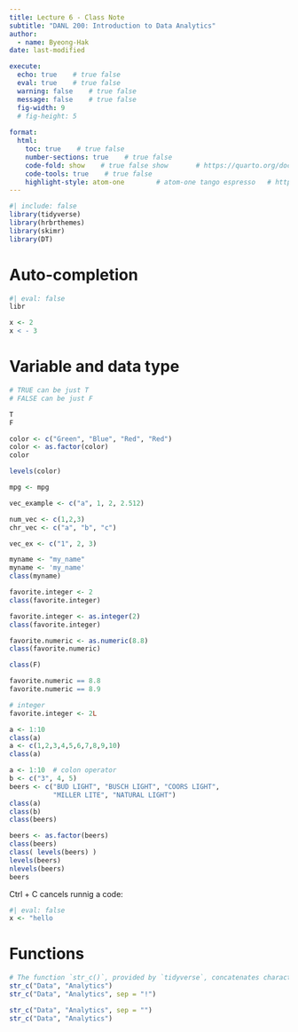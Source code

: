 ```yaml
---
title: Lecture 6 - Class Note
subtitle: "DANL 200: Introduction to Data Analytics"
author: 
  - name: Byeong-Hak
date: last-modified

execute: 
  echo: true    # true false
  eval: true    # true false
  warning: false    # true false
  message: false    # true false
  fig-width: 9
  # fig-height: 5
  
format: 
  html:
    toc: true    # true false
    number-sections: true    # true false
    code-fold: show    # true false show       # https://quarto.org/docs/output-formats/html-code.html
    code-tools: true    # true false
    highlight-style: atom-one        # atom-one tango espresso   # https://quarto.org/docs/output-formats/html-code.html#highlighting
---
```



```r
#| include: false
library(tidyverse)
library(hrbrthemes)
library(skimr)
library(DT)

```

# Auto-completion

```r
#| eval: false
libr

```


```r
x <- 2
x < - 3
```

# Variable and data type

```r
# TRUE can be just T
# FALSE can be just F

T
F


```

```r
color <- c("Green", "Blue", "Red", "Red")
color <- as.factor(color)
color

levels(color)

mpg <- mpg
```



```r
vec_example <- c("a", 1, 2, 2.512)

num_vec <- c(1,2,3)
chr_vec <- c("a", "b", "c")

vec_ex <- c("1", 2, 3)

```

```r
myname <- "my_name"
myname <- 'my_name'
class(myname)
```

```r
favorite.integer <- 2
class(favorite.integer)

favorite.integer <- as.integer(2)
class(favorite.integer)

favorite.numeric <- as.numeric(8.8)
class(favorite.numeric)
```


```r
class(F)
```
```r
favorite.numeric == 8.8
favorite.numeric == 8.9

```

```r
# integer
favorite.integer <- 2L
```

```r
a <- 1:10
class(a)
a <- c(1,2,3,4,5,6,7,8,9,10)
class(a)
```

```r
a <- 1:10  # colon operator
b <- c("3", 4, 5)
beers <- c("BUD LIGHT", "BUSCH LIGHT", "COORS LIGHT", 
           "MILLER LITE", "NATURAL LIGHT")
class(a)
class(b)
class(beers)
```

```r
beers <- as.factor(beers)
class(beers)
class( levels(beers) )
levels(beers)
nlevels(beers)
beers
```


Ctrl + C cancels runnig a code:
```r
#| eval: false
x <- "hello
```

# Functions

```r
# The function `str_c()`, provided by `tidyverse`, concatenates characters.
str_c("Data", "Analytics")
str_c("Data", "Analytics", sep = "!")
```



```r
str_c("Data", "Analytics", sep = "")
str_c("Data", "Analytics")
```



